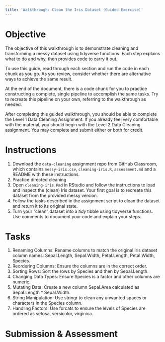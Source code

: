 ```yaml
---
title: 'Walkthrough: Clean the Iris Dataset (Guided Exercise)'
---
```


# Objective

The objective of this walkthrough is to demonstrate cleaning and transforming a messy dataset using tidyverse functions. Each step explains what to do and why, then provides code to carry it out. 

To use this guide, read through each section and run the code in each chunk as you go. As you review, consider whether there are alternative ways to achieve the same result.

At the end of the document, there is a code chunk for you to practice constructing a complete, single pipeline to accomplish the same tasks. Try to recreate this pipeline on your own, referring to the walkthrough as needed.

After completing this guided walkthrough, you should be able to complete the Level 1 Data Cleaning Assignment. If you already feel very comfortable with the material, you should begin with the Level 2 Data Cleaning assignment. You may complete and submit either or both for credit.

# Instructions

1.  Download the `data-cleaning` assignment repo from GitHub Classroom, which contains `messy-iris.csv`, `cleaning-iris.R`, `assessment.md` and a README with these instructions.
2.  Practice directed cleaning
3.  Open `cleaning-iris.Rmd` in RStudio and follow the instructions to load and inspect the (clean) Iris dataset. Your first goal is to recreate this dataset from the provided messy version.
4.  Follow the tasks described in the assignment script to clean the dataset and return it to its original state.
5.  Turn your "clean" dataset into a *tidy* tibble using tidyverse functions. Use comments to document your code and explain your steps.

# Tasks

1.  Renaming Columns: Rename columns to match the original Iris dataset column names: Sepal.Length, Sepal.Width, Petal.Length, Petal.Width, Species.
2.  Reordering Columns: Ensure the columns are in the correct order.
3.  Sorting Rows: Sort the rows by Species and then by Sepal.Length.
4.  Changing Data Types: Ensure Species is a factor and other columns are numeric.
5.  Mutating Data: Create a new column Sepal.Area calculated as Sepal.Length \* Sepal.Width.
6.  String Manipulation: Use stringr to clean any unwanted spaces or characters in the Species column.
7.  Handling Factors: Use forcats to ensure the levels of Species are ordered as setosa, versicolor, virginica.

# Submission & Assessment

